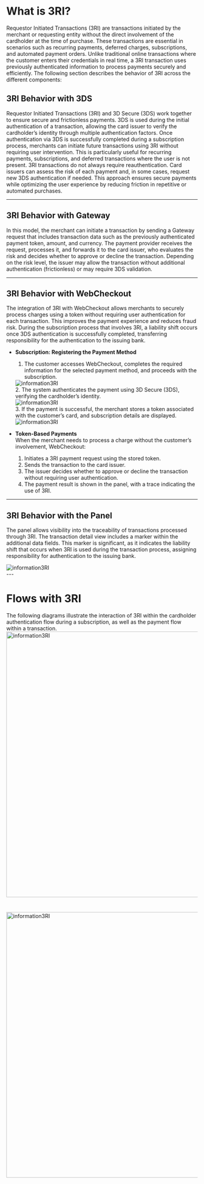 

<HeroPattern />

# What is 3RI?
Requestor Initiated Transactions (3RI) are transactions initiated by the merchant or requesting entity without the direct involvement of the cardholder at the time of purchase. These transactions are essential in scenarios such as recurring payments, deferred charges, subscriptions, and automated payment orders. Unlike traditional online transactions where the customer enters their credentials in real time, a 3RI transaction uses previously authenticated information to process payments securely and efficiently.
The following section describes the behavior of 3RI across the different components:

## 3RI Behavior with 3DS
Requestor Initiated Transactions (3RI) and 3D Secure (3DS) work together to ensure secure and frictionless payments. 3DS is used during the initial authentication of a transaction, allowing the card issuer to verify the cardholder’s identity through multiple authentication factors. Once authentication via 3DS is successfully completed during a subscription process, merchants can initiate future transactions using 3RI without requiring user intervention. This is particularly useful for recurring payments, subscriptions, and deferred transactions where the user is not present.
3RI transactions do not always require reauthentication. Card issuers can assess the risk of each payment and, in some cases, request new 3DS authentication if needed. This approach ensures secure payments while optimizing the user experience by reducing friction in repetitive or automated purchases.

---

## 3RI Behavior with Gateway
In this model, the merchant can initiate a transaction by sending a Gateway request that includes transaction data such as the previously authenticated payment token, amount, and currency. The payment provider receives the request, processes it, and forwards it to the card issuer, who evaluates the risk and decides whether to approve or decline the transaction. Depending on the risk level, the issuer may allow the transaction without additional authentication (frictionless) or may require 3DS validation.

---

## 3RI Behavior with WebCheckout
The integration of 3RI with WebCheckout allows merchants to securely process charges using a token without requiring user authentication for each transaction. This improves the payment experience and reduces fraud risk. During the subscription process that involves 3RI, a liability shift occurs once 3DS authentication is successfully completed, transferring responsibility for the authentication to the issuing bank.

- **Subscription: Registering the Payment Method**  
   1. The customer accesses WebCheckout, completes the required information for the selected payment method, and proceeds with the subscription.
   <div className="max-w-md sm:ml-10 sm:mr-6">
    <img src="/3DS_server/3RI/3ri-sus1-en.webp" alt="information3RI" className="shadow rounded-md my-0"/>
  </div>
   2. The system authenticates the payment using 3D Secure (3DS), verifying the cardholder’s identity.
    <div className="max-w-md sm:ml-10 sm:mr-6">
    <img src="/3DS_server/3RI/3ri-sus2-en.webp" alt="information3RI" className="shadow rounded-md my-0"/>
  </div>
   3. If the payment is successful, the merchant stores a token associated with the customer’s card, and subscription details are displayed.
  <div className="max-w-md sm:ml-10 sm:mr-6">
    <img src="/3DS_server/3RI/3ri-sus3-en.webp" alt="information3RI" className="shadow rounded-md my-0"/>
  </div>



- **Token-Based Payments**  
   When the merchant needs to process a charge without the customer’s involvement, WebCheckout:
   1. Initiates a 3RI payment request using the stored token.
   2. Sends the transaction to the card issuer.
   3. The issuer decides whether to approve or decline the transaction without requiring user authentication.
   4. The payment result is shown in the panel, with a trace indicating the use of 3RI.

---

## 3RI Behavior with the Panel
The panel allows visibility into the traceability of transactions processed through 3RI. The transaction detail view includes a marker within the additional data fields.
This marker is significant, as it indicates the liability shift that occurs when 3RI is used during the transaction process, assigning responsibility for authentication to the issuing bank.
  <div className="max-w-md sm:ml-10 sm:mr-6">
    <img src="/3DS_server/3RI/Img3RI-PanelEn.webp" alt="information3RI" className="shadow rounded-md my-0"/>
  </div>
---

# Flows with 3RI
The following diagrams illustrate the interaction of 3RI within the cardholder authentication flow during a subscription, as well as the payment flow within a transaction.
   <img src="/3DS_server/3RI/FlujoSus_En.webp" alt="information3RI" width="700" className="shadow rounded-md my-0"/> 
#
   <img src="/3DS_server/3RI/FlujoPago_En.webp" alt="information3RI" width="700" className="shadow rounded-md my-0"/>
